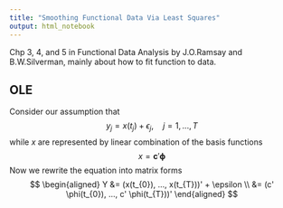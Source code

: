 ```yaml
---
title: "Smoothing Functional Data Via Least Squares"
output: html_notebook
---
```


Chp 3, 4, and 5 in Functional Data Analysis by J.O.Ramsay and B.W.Silverman, mainly about how to fit function to data.

## OLE
Consider our assumption that
$$y_{j} = x(t_{j}) + \epsilon_{j},\quad j=1,...,T$$
while $x$ are represented by linear combination of the basis functions
$$x = \boldsymbol{c}' \boldsymbol{\phi}$$
Now we rewrite the equation into matrix forms
$$
\begin{aligned}
Y &= (x(t_{0}), ..., x(t_{T}))' + \epsilon \\
&= (c' \phi(t_{0}), ..., c' \phi(t_{T}))'
\end{aligned}
$$

